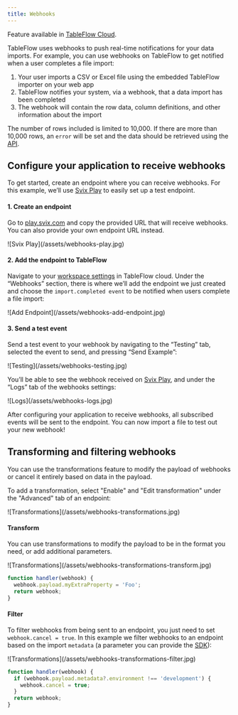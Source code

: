 ```yaml
---
title: Webhooks
---
```


<Info>Feature available in <a href="https://tableflow.com/pricing" target="_blank">TableFlow Cloud</a>.</Info>

TableFlow uses webhooks to push real-time notifications for your data imports. For example, you can use webhooks on TableFlow to get notified when a user completes a file import:

1. Your user imports a CSV or Excel file using the embedded TableFlow importer on your web app
2. TableFlow notifies your system, via a webhook, that a data import has been completed
3. The webhook will contain the row data, column definitions, and other information about the import

<Info>The number of rows included is limited to 10,000. If there are more than 10,000 rows, an `error` will be set and the data should be retrieved using the [API](/api-reference/get-import-rows).</Info>

## Configure your application to receive webhooks

To get started, create an endpoint where you can receive webhooks. For this example, we’ll use [Svix Play](https://play.svix.com/) to easily set up a test endpoint.

#### 1. Create an endpoint
Go to [play.svix.com](https://play.svix.com/) and copy the provided URL that will receive webhooks. You can also provide your own endpoint URL instead.
<Frame>
![Svix Play](/assets/webhooks-play.jpg)
</Frame>

#### 2. Add the endpoint to TableFlow
Navigate to your [workspace settings](https://app.tableflow.com/settings) in TableFlow cloud. Under the “Webhooks” section, there is where we’ll add the endpoint we just created and choose the `import.completed event` to be notified when users complete a file import:
<Frame>
![Add Endpoint](/assets/webhooks-add-endpoint.jpg)
</Frame>

#### 3. Send a test event
Send a test event to your webhook by navigating to the “Testing” tab, selected the event to send, and pressing “Send Example”:
<Frame>
![Testing](/assets/webhooks-testing.jpg)
</Frame>

You’ll be able to see the webhook received on [Svix Play](https://play.svix.com/), and under the “Logs” tab of the webhooks settings:

<Frame>
![Logs](/assets/webhooks-logs.jpg)
</Frame>

After configuring your application to receive webhooks, all subscribed events will be sent to the endpoint. You can now import a file to test out your new webhook!

## Transforming and filtering webhooks

You can use the transformations feature to modify the payload of webhooks or cancel it entirely based on data in the payload.

To add a transformation, select "Enable" and "Edit transformation" under the "Advanced" tab of an endpoint:
<Frame>
![Transformations](/assets/webhooks-transformations.jpg)
</Frame>

#### Transform

You can use transformations to modify the payload to be in the format you need, or add additional parameters.

<Frame>
![Transformations](/assets/webhooks-transformations-transform.jpg)
</Frame>

```javascript
function handler(webhook) {
  webhook.payload.myExtraProperty = 'Foo';
  return webhook;
}
```

#### Filter

To filter webhooks from being sent to an endpoint, you just need to set `webhook.cancel = true`. In this example we filter webhooks to an endpoint based on the import `metadata` (a parameter you can provide the [SDK](/sdk/react#properties)):

<Frame>
![Transformations](/assets/webhooks-transformations-filter.jpg)
</Frame>

```javascript
function handler(webhook) {
  if (webhook.payload.metadata?.environment !== 'development') {
    webhook.cancel = true;
  }
  return webhook;
}
```
